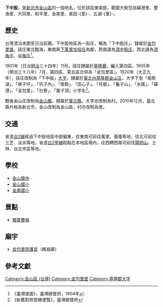 {{noteTA
|1 = zh-cn:庄; zh-hk:庄; zh-tw:庄;
}}
'''下中股'''，是[[新北市|新北市]][[金山區_(台灣)|金山區]]的一個地名，位於該區東南部，範圍大致包括磺港里、豐漁里、大同里、和平里、金美里、美田-{里}-、五湖-{里}-。

==歷史==
台灣清治末期至日治前期，下中股地區為一街庄，稱為「下中股庄」，隸屬於[[金包里堡|金包里堡]]。該庄東北臨海，東南與[[下萬里加投庄|下萬里加投庄]]為鄰，西南邊為[[頂中股庄|頂中股庄]]，西北邊為[[頂角庄|頂角庄]]、[[中角庄|中角庄]]<ref>《臺灣堡圖》，臺灣總督府，1904年</ref>。

1901年（日治[[明治|明治]]三十四年）11月，該庄隸屬於[[基隆廳|基隆廳]]，編入第四區。1905年（明治三十八年）7月，第四區、第五區合併為「金包里區」。1920年（大正九年），該庄改制為「下中股」[[大字|大字]]，隸屬於[[臺北州|臺北州]][[基隆郡|基隆郡]][[金山庄|金山庄]]，大字下有「南勢湖」、「焿子坪」、「坑子內」、「南勢」、「田心子」、「月眉」、「龜子山」、「水尾」、「磺港」、「金包里」、「社寮」、「崙子頂」小字名<ref>《新舊對照管轄便覽》，臺灣總督府</ref>。

戰後金山庄改制為[[金山區_(新北市)|金山鄉]]，隸屬於[[臺北縣|臺北縣]]，大字亦改制為村。2010年12月，臺北縣升格為新北市，金山改制為金山區，村亦改制為里。

==交通==
省道[[台2線|台2線]]經過下中股地區中部偏東，往東南可前往萬里、基隆等地，往北可前往三芝、淡水等地。省道[[台2甲線|台2甲線]]起點在本地區境內，往西轉西南可前往[[陽明山|陽明山]]、士林、台北市區等地。

==學校==
*[[金山國中|金山國中]]
*[[金山國小|金山國小]]
*[[金美國小|金美國小]]

==景點==
*[[燭臺雙嶼|燭臺雙嶼]]

==廟宇==
*[[金包里慈護宮|金包里慈護宮]]（媽祖廟）

==參考文獻==
{{reflist}}

{{基隆郡}}

[[Category:金山區_(台灣)|Category:金山區 (台灣)]]
[[Category:金包里堡|Category:金包里堡]]
[[Category:基隆郡大字|Category:基隆郡大字]]